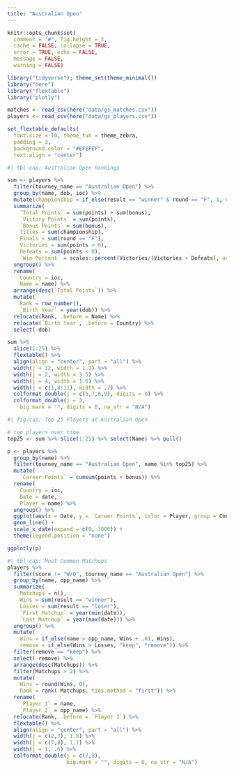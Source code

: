 ```yaml
---
title: "Australian Open"
---
```


```r
knitr::opts_chunk$set(
  comment = "#", fig.height = 3, 
  cache = FALSE, collapse = TRUE,
  error = TRUE, echo = FALSE,
  message = FALSE,
  warning = FALSE)
```

```r
library("tidyverse"); theme_set(theme_minimal())
library("here")
library("flextable")
library("plotly")

matches <- read_csv(here("data/gs_matches.csv"))
players <- read_csv(here("data/gs_players.csv"))

set_flextable_defaults(
  font.size = 10, theme_fun = theme_zebra,
  padding = 3,
  background.color = "#EFEFEF",
  text.align = "center")
```

```r
#| tbl-cap: Australian Open Rankings

sum <- players %>%
  filter(tourney_name == "Australian Open") %>%
  group_by(name, dob, ioc) %>%
  mutate(championship = if_else(result == "winner" & round == "F", 1, 0)) %>%
  summarize(
    `Total Points` = sum(points) + sum(bonus),
    `Victory Points` = sum(points),
    `Bonus Points` = sum(bonus),
    Titles = sum(championship),
    Finals = sum(round == "F"),
    Victories = sum(points > 0),
    Defeats = sum(points < 0),
    `Win Percent` = scales::percent(Victories/(Victories + Defeats), accuracy = .01)) %>%
  ungroup() %>%
  rename(
    Country = ioc,
    Name = name) %>%
  arrange(desc(`Total Points`)) %>%
  mutate(
    Rank = row_number(),
    `Birth Year` = year(dob)) %>%
  relocate(Rank, .before = Name) %>%
  relocate(`Birth Year`, .before = Country) %>%
  select(-dob)

sum %>%
  slice(1:25) %>%
  flextable() %>%
  align(align = "center", part = "all") %>%
  width(j = 12, width = 1.3) %>%
  width(j = 2, width = 3.5) %>%
  width(j = 4, width = 1.6) %>%
  width(j = c(1,8:11), width = .7) %>%
  colformat_double(j = c(5,7,8,9), digits = 0) %>%
  colformat_double(j = 3,
    big.mark = "", digits = 0, na_str = "N/A")
```

```r
#| fig.cap: Top 25 Players at Australian Open

# top players over time
top25 <- sum %>% slice(1:25) %>% select(Name) %>% pull()

p <- players %>%
  group_by(name) %>%
  filter(tourney_name == "Australian Open", name %in% top25) %>%
  mutate(
    `Career Points` = cumsum(points + bonus)) %>%
  rename(
    Country = ioc,
    Date = date,
    Player = name) %>%
  ungroup() %>%
  ggplot(aes(x = Date, y = `Career Points`, color = Player, group = Country)) +
  geom_line() +
  scale_x_date(expand = c(0, 1000)) +
  theme(legend.position = "none")

ggplotly(p)
```

```r
#| tbl-cap: Most Common Matchups
players %>%
  filter(score != "W/O", tourney_name == "Australian Open") %>%
  group_by(name, opp_name) %>%
  summarize(
    Matchups = n(),
    Wins = sum(result == "winner"),
    Losses = sum(result == "loser"),
    `First Matchup` = year(min(date)),
    `Last Matchup` = year(max(date))) %>%
  ungroup() %>%
  mutate(
    Wins = if_else(name > opp_name, Wins + .01, Wins),
    remove = if_else(Wins > Losses, "keep", "remove")) %>%
  filter(remove == "keep") %>%
  select(-remove) %>%
  arrange(desc(Matchups)) %>%
  filter(Matchups > 2) %>%
  mutate(
    Wins = round(Wins, 0),
    Rank = rank(-Matchups, ties.method = "first")) %>%
  rename(
    `Player 1` = name,
    `Player 2` = opp_name) %>%
  relocate(Rank, .before = `Player 1`) %>%
  flextable() %>%
  align(align = "center", part = "all") %>%
  width(j = c(2,3), 1.8) %>%
  width(j = c(7,8), 1.1) %>%
  width(j = 1, .6) %>%
  colformat_double(j = c(7,8),
                   big.mark = "", digits = 0, na_str = "N/A")
```

